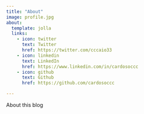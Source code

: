 ```yaml
---
title: "About"
image: profile.jpg
about:
  template: jolla
  links:
    - icon: twitter
      text: Twitter
      href: https://twitter.com/cccaio33
    - icon: linkedin
      text: LinkedIn
      href: https://www.linkedin.com/in/cardosoccc
    - icon: github
      text: Github
      href: https://github.com/cardosoccc

---
```


About this blog
